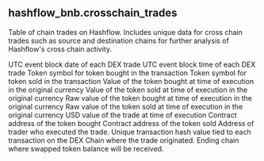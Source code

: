 ## hashflow_bnb.crosschain_trades 
Table of chain trades on Hashflow. Includes unique data for cross chain trades such as source and destination chains for further analysis of Hashflow&#x27;s cross chain activity.


<ParamField path="block_date">
UTC event block date of each DEX trade
</ParamField>
<ParamField path="block_time">
UTC event block time of each DEX trade
</ParamField>
<ParamField path="token_bought_symbol">
Token symbol for token bought in the transaction
</ParamField>
<ParamField path="token_sold_symbol">
Token symbol for token sold in the transaction
</ParamField>
<ParamField path="token_bought_amount">
Value of the token bought at time of execution in the original currency
</ParamField>
<ParamField path="token_sold_amount">
Value of the token sold at time of execution in the original currency
</ParamField>
<ParamField path="token_bought_amount_raw">
Raw value of the token bought at time of execution in the original currency
</ParamField>
<ParamField path="token_sold_amount_raw">
Raw value of the token sold at time of execution in the original currency
</ParamField>
<ParamField path="amount_usd">
USD value of the trade at time of execution
</ParamField>
<ParamField path="token_bought_address">
Contract address of the token bought
</ParamField>
<ParamField path="token_sold_address">
Contract address of the token sold
</ParamField>
<ParamField path="trader">
Address of trader who executed the trade.
</ParamField>
<ParamField path="tx_hash">
Unique transaction hash value tied to each transaction on the DEX
</ParamField>
<ParamField path="source_chain">
Chain where the trade originated.
</ParamField>
<ParamField path="destination_chain">
Ending chain where swapped token balance will be received.
</ParamField>
